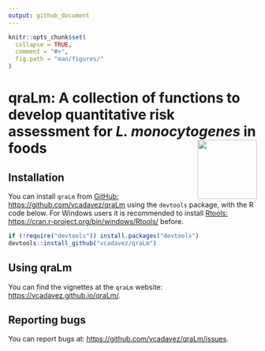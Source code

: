 ```yaml
---
output: github_document
---
```


<!-- README.md is generated from README.Rmd. Please edit that file -->

```r
knitr::opts_chunk$set(
  collapse = TRUE,
  comment = "#>",
  fig.path = "man/figures/"
)
```

# qraLm: A collection of functions to develop quantitative risk assessment for *L. monocytogenes* in foods <img src="man/figures/logo.png" align="right" alt="" width="120" />


## Installation

You can install `qraLm` from [GitHub: https://github.com/vcadavez/qraLm](https://github.com/vcadavez/qraLm)
using the `devtools` package, with the R code below. For Windows users
it is recommended to install
[Rtools: https://cran.r-project.org/bin/windows/Rtools/](https://cran.r-project.org/bin/windows/Rtools/) before.

```r
if (!require("devtools")) install.packages("devtools")
devtools::install_github("vcadavez/qraLm")
```

## Using qraLm

You can find the vignettes at the `qraLm` website:  [https://vcadavez.github.io/qraLm/](https://vcadavez.github.io/qraLm/).

## Reporting bugs

You can report bugs at: [https://github.com/vcadavez/qraLm/issues](https://github.com/vcadavez/qraLm/issues).
